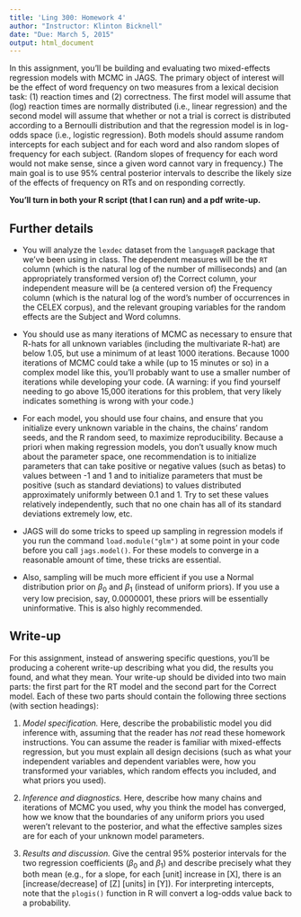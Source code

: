 ```yaml
---
title: 'Ling 300: Homework 4'
author: "Instructor: Klinton Bicknell"
date: "Due: March 5, 2015"
output: html_document
---
```


In this assignment, you'll be building and evaluating two mixed-effects regression models with MCMC in JAGS. The primary object of interest will be the effect of word frequency on two measures from a lexical decision task: (1) reaction times and (2) correctness. The first model will assume that (log) reaction times are normally distributed (i.e., linear regression) and the second model will assume that whether or not a trial is correct is distributed according to a Bernoulli distribution and that the regression model is in log-odds space (i.e., logistic regression). Both models should assume random intercepts for each subject and for each word and also random slopes of frequency for each subject. (Random slopes of frequency for each word would not make sense, since a given word cannot vary in frequency.) The main goal is to use 95% central posterior intervals to describe the likely size of the effects of frequency on RTs and on responding correctly.

**You'll turn in both your R script (that I can run) and a pdf write-up.**

Further details
---------------

* You will analyze the `lexdec` dataset from the `languageR` package that we've been using in class. The dependent measures will be the `RT` column (which is the natural log of the number of milliseconds) and (an appropriately transformed version of) the Correct column, your independent measure will be (a centered version of) the Frequency column (which is the natural log of the word's number of occurrences in the CELEX corpus), and the relevant grouping variables for the random effects are the Subject and Word columns.

* You should use as many iterations of MCMC as necessary to ensure that R-hats for all unknown variables (including the multivariate R-hat) are below 1.05, but use a minimum of at least 1000 iterations. Because 1000 iterations of MCMC could take a while (up to 15 minutes or so) in a complex model like this, you'll probably want to use a smaller number of iterations while developing your code. (A warning: if you find yourself needing to go above 15,000 iterations for this problem, that very likely indicates something is wrong with your code.)

* For each model, you should use four chains, and ensure that you initialize every unknown variable in the chains, the chains' random seeds, and the R random seed, to maximize reproducibility. Because a priori when making regression models, you don't usually know much about the parameter space, one recommendation is to initialize parameters that can take positive or negative values (such as betas) to values between -1 and 1 and to initialize parameters that must be positive (such as standard deviations) to values distributed approximately uniformly between 0.1 and 1. Try to set these values relatively independently, such that no one chain has all of its standard deviations extremely low, etc.

* JAGS will do some tricks to speed up sampling in regression models if you run the command `load.module("glm")` at some point in your code before you call `jags.model()`. For these models to converge in a reasonable amount of time, these tricks are essential.

* Also, sampling will be much more efficient if you use a Normal distribution prior on $\beta_0$ and $\beta_1$ (instead of uniform priors). If you use a very low precision, say, 0.0000001, these priors will be essentially uninformative. This is also highly recommended.

Write-up
--------

For this assignment, instead of answering specific questions, you'll be producing a coherent write-up describing what you did, the results you found, and what they mean. Your write-up should be divided into two main parts: the first part for the RT model and the second part for the Correct model. Each of these two parts should contain the following three sections (with section headings):

1. _Model specification._ Here, describe the probabilistic model you did inference with, assuming that the reader has _not_ read these homework instructions. You can assume the reader is familiar with mixed-effects regression, but you must explain all design decisions (such as what your independent variables and dependent variables were, how you transformed your variables, which random effects you included, and what priors you used).

2. _Inference and diagnostics._ Here, describe how many chains and iterations of MCMC you used, why you think the model has converged, how we know that the boundaries of any uniform priors you used weren't relevant to the posterior, and what the effective samples sizes are for each of your unknown model parameters.

3. _Results and discussion._ Give the central 95% posterior intervals for the two regression coefficients ($\beta_0$ and $\beta_1$) and describe precisely what they both mean (e.g., for a slope, for each [unit] increase in [X], there is an [increase/decrease] of [Z]  [units] in [Y]). For interpreting intercepts, note that the `plogis()` function in R will convert a log-odds value back to a probability.
